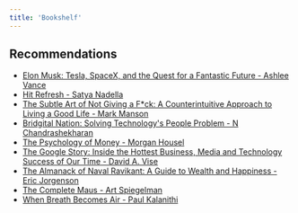```yaml
---
title: 'Bookshelf'
---
```


## Recommendations

- [Elon Musk: Tesla, SpaceX, and the Quest for a Fantastic Future - Ashlee Vance](https://www.goodreads.com/book/show/25541028-elon-musk)
- [Hit Refresh - Satya Nadella](https://www.goodreads.com/book/show/30835567-hit-refresh)
- [The Subtle Art of Not Giving a F*ck: A Counterintuitive Approach to Living a Good Life - Mark Manson](https://www.goodreads.com/book/show/28257707-the-subtle-art-of-not-giving-a-f-ck)
- [Bridgital Nation: Solving Technology's People Problem - N Chandrashekharan](https://www.goodreads.com/book/show/50905267-bridgital-nation)
- [The Psychology of Money - Morgan Housel](https://www.goodreads.com/book/show/41881472-the-psychology-of-money)
- [The Google Story: Inside the Hottest Business, Media and Technology Success of Our Time - David A. Vise](https://www.goodreads.com/book/show/164323.The_Google_Story)
- [The Almanack of Naval Ravikant: A Guide to Wealth and Happiness - Eric Jorgenson](https://www.goodreads.com/book/show/54898389-the-almanack-of-naval-ravikant)
- [The Complete Maus - Art Spiegelman](https://www.goodreads.com/book/show/15195.The_Complete_Maus)
- [When Breath Becomes Air - Paul Kalanithi](https://www.goodreads.com/book/show/25899336-when-breath-becomes-air)
